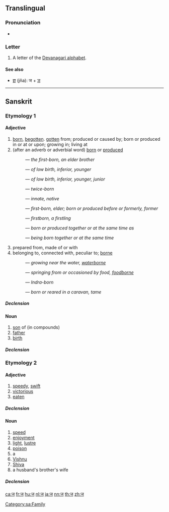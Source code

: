 {{Devanagari character info|hex=91c|name=DEVANAGARI LETTER JA|image=[[File:Deva-ज-order.gif|100px]]}}
{{also|ज़}}
==Translingual==

===Pronunciation===
* {{IPA|/dʒə/|lang=mul}}

===Letter===
{{mul-Deva|ja}}

# A letter of the [[Devanagari alphabet]].

====See also====
* [[ज्ञ]] (jña): ज + [[ञ]]

----

==Sanskrit==

===Etymology 1===

====Adjective====
{{head|sa|adjective|sc=Deva|tr=ja}}

# [[born]], [[begotten]]. [[gotten]] from; produced or caused by; born or produced in or at or upon; growing in; living at
# (after an adverb or adverbial word) [[born]] or [[produced]]
#: {{term|sc=Deva|अग्रज|tr=ágra-ja|lang=sa}} — ''the first-born, an elder brother''
#: {{term|sc=Deva|अवरज|tr=ávara-já|lang=sa}} — ''of low birth, inferior, younger''
#: {{term|sc=Deva|अवरज|tr=éka-já|lang=sa}} — ''of low birth, inferior, younger, junior''
#: {{term|sc=Deva|द्विज|tr=dvi-já|lang=sa}} — ''twice-born''
#: {{term|sc=Deva|निज|tr=ni-já|lang=sa}} — ''innate, native''
#: {{term|sc=Deva|पूर्वज|tr=pū́rva-já|lang=sa}} — ''first-born, elder; born or produced before or formerly, former''
#: {{term|sc=Deva|प्रथमज|tr=prathamá-já|lang=sa}} — ''firstborn, a firstling''
#: {{term|sc=Deva|सहज|tr=sahá-já|lang=sa}} — ''born or produced together or at the same time as''
#: {{term|sc=Deva|साकंज|tr=sākaṃ-já|lang=sa}} — ''being born together or at the same time''
# prepared from, made of or with
# belonging to, connected with, peculiar to; [[borne]]
#: {{term|sc=Deva|अनूपज|tr=anūpá-ja|lang=sa}} — ''growing near the water, [[waterborne]]''
#: {{term|sc=Deva|अन्नज|tr=anna-ja|lang=sa}} — ''springing from or occasioned by food, [[foodborne]]''
#: {{term|sc=Deva|शक्रज|tr=śakrá-ja|lang=sa}} — ''Indra-born''
#: {{term|sc=Deva|सार्थज|tr=sā-rtha-ja|lang=sa}} — ''born or reared in a caravan, tame''

=====Declension=====
{{sa-decl-adj|ज||j||a|ā|a}}

====Noun====
{{sa-noun|tr=ja|g=m}}

# [[son]] of (in compounds)
# [[father]]
# [[birth]]

=====Declension=====
{{sa-decl-noun-a-m|ज||j|}}

===Etymology 2===

====Adjective====
{{head|sa|adjective|sc=Deva|tr=ja}}

# [[speedy]], [[swift]]
# [[victorious]]
# [[eaten]]

=====Declension=====
{{sa-decl-adj|ज||j||a|ā|a}}

====Noun====
{{sa-noun|tr=ja|g=m}}

# [[speed]]
# [[enjoyment]]
# [[light]], [[lustre]]
# [[poison]]
# a {{term|sc=Deva|पिशाच|tr=piśāca|lang=sa||fiend, ogre, demon, imp, malevolent or devilish being}}
# [[Vishnu]]
# [[Shiva]]
# a husband's brother's wife

=====Declension=====
{{sa-decl-noun-a-m|ज||j|}}

[[Category:sa:Family]]

[[ca:ज]]
[[fr:ज]]
[[hu:ज]]
[[nl:ज]]
[[ja:ज]]
[[nn:ज]]
[[th:ज]]
[[zh:ज]]